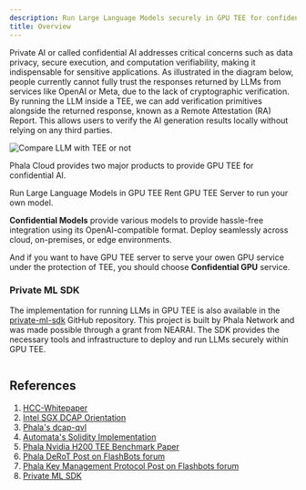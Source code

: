 ```yaml
---
description: Run Large Language Models securely in GPU TEE for confidential AI.
title: Overview
---
```


Private AI or called confidential AI addresses critical concerns such as data privacy, secure execution, and computation verifiability, making it indispensable for sensitive applications. As illustrated in the diagram below, people currently cannot fully trust the responses returned by LLMs from services like OpenAI or Meta, due to the lack of cryptographic verification. By running the LLM inside a TEE, we can add verification primitives alongside the returned response, known as a Remote Attestation (RA) Report. This allows users to verify the AI generation results locally without relying on any third parties.

<Frame>
    <img src="/images/compare-llm-with-tee-or-not.png" alt="Compare LLM with TEE or not" />
</Frame>

Phala Cloud provides two major products to provide GPU TEE for confidential AI.

<Columns cols={2}>
  <Card
    icon="bot"
    href="/phala-cloud/confidential-ai/confidential-model/confidential-model"
    title="Confidential Models"
  >
    Run Large Language Models in GPU TEE
  </Card>
  <Card
    icon="microchip"
    title="Confidential GPU"
    href="/phala-cloud/getting-started/explore-templates/start-from-template#next.js-template"
  >
    Rent GPU TEE Server to run your own model.
  </Card>
</Columns>

**Confidential Models** provide various models to provide hassle-free integration using its OpenAI-compatible format. Deploy seamlessly across cloud, on-premises, or edge environments.

And if you want to have GPU TEE server to serve your owen GPU service under the protection of TEE, you should choose **Confidential GPU** service. 

### Private ML SDK

The implementation for running LLMs in GPU TEE is also available in the [private-ml-sdk](https://github.com/nearai/private-ml-sdk) GitHub repository. This project is built by Phala Network and was made possible through a grant from NEARAI. The SDK provides the necessary tools and infrastructure to deploy and run LLMs securely within GPU TEE.

<Frame>
    <img src="/images/confidential-ai/confidential-model/private-ml-sdk-repo.png" alt="" />
</Frame>

## References

1. [HCC-Whitepaper](https://images.nvidia.com/aem-dam/en-zz/Solutions/data-center/HCC-Whitepaper-v1.0.pdf)
2. [Intel SGX DCAP Orientation](https://www.intel.com/content/dam/develop/public/us/en/documents/intel-sgx-dcap-ecdsa-orientation.pdf)
3. [Phala's dcap-qvl](https://github.com/Phala-Network/dcap-qvl)
4. [Automata's Solidity Implementation](https://github.com/automata-network/automata-dcap-attestation)
5. [Phala Nvidia H200 TEE Benchmark Paper](https://arxiv.org/pdf/2409.03992)
6. [Phala DeRoT Post on FlashBots forum](https://collective.flashbots.net/t/early-thoughts-on-decentralized-root-of-trust/3868)
7. [Phala Key Management Protocol Post on Flashbots forum](https://collective.flashbots.net/t/key-management-protocol-for-decentralized-root-of-trust/4004)
8. [Private ML SDK](https://github.com/nearai/private-ml-sdk)
